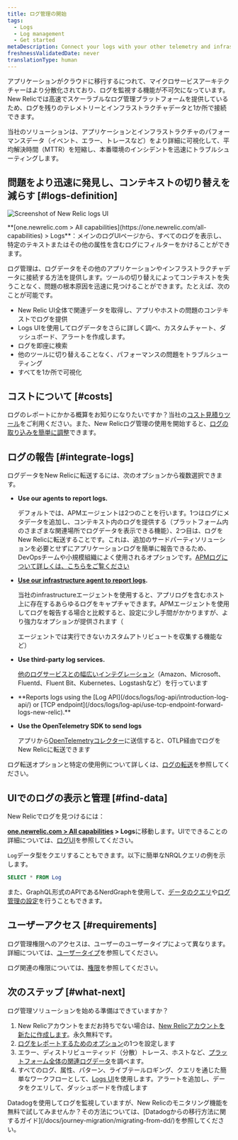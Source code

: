 ```yaml
---
title: ログ管理の開始
tags:
  - Logs
  - Log management
  - Get started
metaDescription: Connect your logs with your other telemetry and infrastructure data with the log management capabilities in New Relic.
freshnessValidatedDate: never
translationType: human
---
```



アプリケーションがクラウドに移行するにつれて、マイクロサービスアーキテクチャーはより分散化されており、ログを監視する機能が不可欠になっています。New Relicでは高速でスケーラブルなログ管理プラットフォームを提供しているため、ログを残りのテレメトリーとインフラストラクチャデータと1か所で接続できます。

当社の<InlinePopover type="logs"/>ソリューションは、アプリケーションとインフラストラクチャのパフォーマンスデータ（イベント、エラー、トレースなど）をより詳細に可視化して、平均解決時間（MTTR）を短縮し、本番環境のインシデントを迅速にトラブルシューティングします。

## 問題をより迅速に発見し、コンテキストの切り替えを減らす [#logs-definition]

<img
  title="Screenshot of New Relic logs UI"
  alt="Screenshot of New Relic logs UI"
  src={logsMainLogsUi}
/>

<figcaption>
  <DoNotTranslate>**[one.newrelic.com > All capabilities](https://one.newrelic.com/all-capabilities) > Logs**</DoNotTranslate>：メインのログUIページから、すべてのログを表示し、特定のテキストまたはその他の属性を含むログにフィルターをかけることができます。
</figcaption>

ログ管理は、ログデータをその他のアプリケーションやインフラストラクチャデータに接続する方法を提供します。ツールの切り替えによってコンテキストを失うことなく、問題の根本原因を迅速に見つけることができます。たとえば、次のことが可能です。

* New Relic UI全体で関連データを取得し、アプリやホストの問題のコンテキストでログを提供
* Logs UIを使用してログデータをさらに詳しく調べ、カスタムチャート、ダッシュボード、アラートを作成します。
* ログを即座に検索
* 他のツールに切り替えることなく、パフォーマンスの問題をトラブルシューティング
* すべてを1か所で可視化

## コストについて [#costs]

ログのレポートにかかる概算をお知りになりたいですか？当社の[コスト見積りツール](https://newrelic.com/blog/nerdlog/estimate-data-cost)をご利用ください。また、New Relicログ管理の使用を開始すると、[ログの取り込みを簡単に調整](/docs/data-apis/manage-data/manage-data-coming-new-relic)できます。

## ログの報告 [#integrate-logs]

ログデータをNew Relicに転送するには、次のオプションから複数選択できます。

* <DoNotTranslate>**Use our <InlinePopover type="apm"/>agents to report logs.**</DoNotTranslate>

  デフォルトでは、APMエージェントは2つのことを行います。1つはログにメタデータを追加し、コンテキスト内のログを提供する（プラットフォーム内のさまざまな関連場所でログデータを表示できる機能）、2つ目は、ログをNew Relicに転送することです。これは、追加のサードパーティソリューションを必要とせずにアプリケーションログを簡単に報告できるため、DevOpsチームや小規模組織によく使用されるオプションです。[APMログについて詳しくは、こちらをご覧ください](/docs/apm/new-relic-apm/getting-started/get-started-logs-context)

* <DoNotTranslate>**[Use our infrastructure agent to report logs](/docs/logs/forward-logs/forward-your-logs-using-infrastructure-agent).**</DoNotTranslate>

  当社のinfrastructureエージェントを使用すると、アプリログを含むホスト上に存在するあらゆるログをキャプチャできます。APMエージェントを使用してログを報告する場合と比較すると、設定に少し手間がかかりますが、より強力なオプションが提供されます（

  <InlinePopover type="apm"/>

  エージェントでは実行できないカスタムアトリビュートを収集する機能など）

* <DoNotTranslate>**Use third-party log services.**</DoNotTranslate>

  [他のログサービスとの幅広いインテグレーション](/docs/logs/forward-logs/enable-log-management-new-relic)（Amazon、Microsoft、Fluentd、Fluent Bit、Kubernetes、Logstashなど）を行っています

* <DoNotTranslate>
    **Reports logs using the [Log API](/docs/logs/log-api/introduction-log-api/) or [TCP endpoint](/docs/logs/log-api/use-tcp-endpoint-forward-logs-new-relic).**
  </DoNotTranslate>

* <DoNotTranslate>**Use the OpenTelemetry SDK to send logs**</DoNotTranslate>

  アプリから[OpenTelemetryコレクター](/docs/more-integrations/open-source-telemetry-integrations/opentelemetry/best-practices/opentelemetry-best-practices-logs)に送信すると、OTLP経由でログをNew Relicに転送できます

ログ転送オプションと特定の使用例について詳しくは、[ログの転送](/docs/logs/forward-logs/enable-log-management-new-relic)を参照してください。

## UIでのログの表示と管理 [#find-data]

New Relicでログを見つけるには：

<DoNotTranslate>**[one.newrelic.com > All capabilities](https://one.newrelic.com/all-capabilities) > Logs**</DoNotTranslate>に移動します。UIでできることの詳細については、[ログUI](/docs/logs/ui-data/use-logs-ui)を参照してください。

`Log`データ型をクエリすることもできます。以下に簡単なNRQLクエリの例を示します。

```sql
SELECT * FROM Log
```

また、GraphQL形式のAPIであるNerdGraphを使用して、[データのクエリ](/docs/apis/nerdgraph/examples/nerdgraph-nrql-tutorial)や[ログ管理の設定](/docs/apis/nerdgraph/examples/nerdgraph-log-parsing-rules-tutorial)を行うこともできます。

## ユーザーアクセス [#requirements]

ログ管理権限へのアクセスは、ユーザーのユーザータイプによって異なります。詳細については、[ユーザータイプ](/docs/accounts/accounts-billing/new-relic-one-user-management/user-type#user-type-capabilities)を参照してください。

ログ関連の権限については、[権限](/docs/accounts/accounts-billing/new-relic-one-user-management/user-permissions#logs)を参照してください。

## 次のステップ [#what-next]

ログ管理ソリューションを始める準備はできていますか？

1. New Relicアカウントをまだお持ちでない場合は、[New Relicアカウントを新たに作成します](https://newrelic.com/signup)。永久無料です。
2. [ログをレポートするためのオプション](#integrate-logs)の1つを設定します
3. エラー、ディストリビューティッド（分散）トレース、ホストなど、[プラットフォーム全体の関連ログデータ](/docs/apm/new-relic-apm/getting-started/get-started-logs-context#response-time-example)を調べます。
4. すべてのログ、属性、パターン、ライブテールロギング、クエリを通じた簡単なワークフローとして、[Logs UI](/docs/logs/ui-data/use-logs-ui)を使用します。アラートを追加し、データをクエリして、ダッシュボードを作成します

<Callout variant="tip">
  Datadogを使用してログを監視していますが、New Relicのモニタリング機能を無料で試してみませんか？その方法については、[Datadogからの移行方法に関するガイド](/docs/journey-migration/migrating-from-dd/)を参照してください。
</Callout>